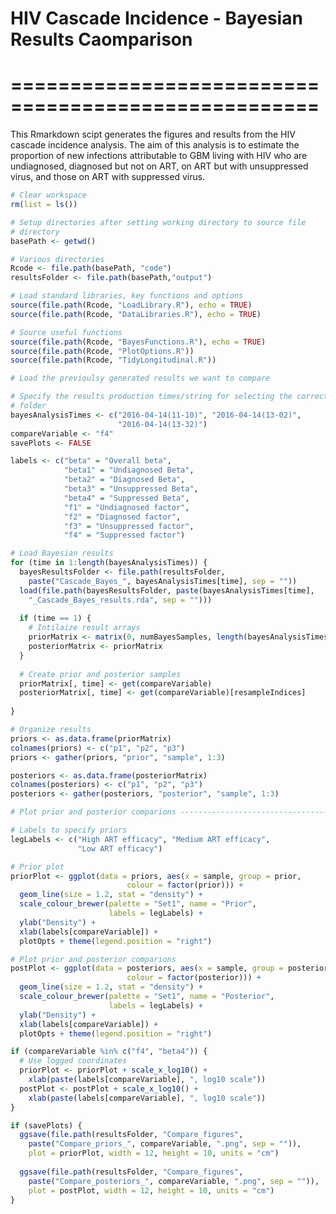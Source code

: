 # HIV Cascade Incidence - Bayesian Results Caomparison
# ====================================================

This Rmarkdown scipt generates the figures and results from the HIV 
cascade incidence analysis. The aim of this analysis is to estimate the
proportion of new infections attributable to GBM living with HIV who are
undiagnosed, diagnosed but not on ART, on ART but with unsuppressed virus,
and those on ART with suppressed virus. 

```r
# Clear workspace
rm(list = ls()) 

# Setup directories after setting working directory to source file 
# directory
basePath <- getwd()

# Various directories
Rcode <- file.path(basePath, "code") 
resultsFolder <- file.path(basePath,"output")

# Load standard libraries, key functions and options
source(file.path(Rcode, "LoadLibrary.R"), echo = TRUE)
source(file.path(Rcode, "DataLibraries.R"), echo = TRUE)

# Source useful functions
source(file.path(Rcode, "BayesFunctions.R"), echo = TRUE)
source(file.path(Rcode, "PlotOptions.R"))
source(file.path(Rcode, "TidyLongitudinal.R"))

```

```r
# Load the previoulsy generated results we want to compare

# Specify the results production times/string for selecting the correct 
# folder
bayesAnalysisTimes <- c("2016-04-14(11-10)", "2016-04-14(13-02)", 
                        "2016-04-14(13-32)")
compareVariable <- "f4"
savePlots <- FALSE

labels <- c("beta" = "Overall beta",
            "beta1" = "Undiagnosed Beta",
            "beta2" = "Diagnosed Beta",
            "beta3" = "Unsuppressed Beta",
            "beta4" = "Suppressed Beta",
            "f1" = "Undiagnosed factor",
            "f2" = "Diagnosed factor",
            "f3" = "Unsuppressed factor",
            "f4" = "Suppressed factor")

# Load Bayesian results
for (time in 1:length(bayesAnalysisTimes)) {
  bayesResultsFolder <- file.path(resultsFolder, 
    paste("Cascade_Bayes_", bayesAnalysisTimes[time], sep = ""))
  load(file.path(bayesResultsFolder, paste(bayesAnalysisTimes[time],
    "_Cascade_Bayes_results.rda", sep = "")))
  
  if (time == 1) {
    # Intilaize result arrays
    priorMatrix <- matrix(0, numBayesSamples, length(bayesAnalysisTimes))
    posteriorMatrix <- priorMatrix
  }
  
  # Create prior and posterior samples
  priorMatrix[, time] <- get(compareVariable)
  posteriorMatrix[, time] <- get(compareVariable)[resampleIndices]
  
}

# Organize results
priors <- as.data.frame(priorMatrix)
colnames(priors) <- c("p1", "p2", "p3")
priors <- gather(priors, "prior", "sample", 1:3)

posteriors <- as.data.frame(posteriorMatrix)
colnames(posteriors) <- c("p1", "p2", "p3")
posteriors <- gather(posteriors, "posterior", "sample", 1:3)

# Plot prior and posterior comparions ------------------------------------

# Labels to specify priors
legLabels <- c("High ART efficacy", "Medium ART efficacy", 
               "Low ART efficacy")

# Prior plot
priorPlot <- ggplot(data = priors, aes(x = sample, group = prior, 
                          colour = factor(prior))) + 
  geom_line(size = 1.2, stat = "density") +  
  scale_colour_brewer(palette = "Set1", name = "Prior",
                      labels = legLabels) + 
  ylab("Density") + 
  xlab(labels[compareVariable]) +
  plotOpts + theme(legend.position = "right")

# Plot prior and posterior comparions 
postPlot <- ggplot(data = posteriors, aes(x = sample, group = posterior, 
                          colour = factor(posterior))) + 
  geom_line(size = 1.2, stat = "density") +  
  scale_colour_brewer(palette = "Set1", name = "Posterior",
                      labels = legLabels) + 
  ylab("Density") + 
  xlab(labels[compareVariable]) +
  plotOpts + theme(legend.position = "right")

if (compareVariable %in% c("f4", "beta4")) {
  # Use logged coordinates
  priorPlot <- priorPlot + scale_x_log10() + 
    xlab(paste(labels[compareVariable], ", log10 scale"))
  postPlot <- postPlot + scale_x_log10() + 
    xlab(paste(labels[compareVariable], ", log10 scale"))
}

if (savePlots) {
  ggsave(file.path(resultsFolder, "Compare_figures", 
    paste("Compare_priors_", compareVariable, ".png", sep = "")), 
    plot = priorPlot, width = 12, height = 10, units = "cm")
  
  ggsave(file.path(resultsFolder, "Compare_figures",
    paste("Compare_posteriors_", compareVariable, ".png", sep = "")), 
    plot = postPlot, width = 12, height = 10, units = "cm")
}

```
